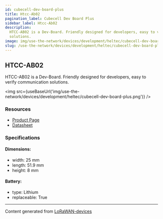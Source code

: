 ```yaml
---
id: cubecell-dev-board-plus
title: Htcc-Ab02
pagination_label: Cubecell Dev Board Plus
sidebar_label: Htcc-Ab02
description:
  HTCC-AB02 is a Dev-Board. Friendly designed for developers, easy to verify communication
  solutions.
image: img/use-the-network/devices/development/heltec/cubecell-dev-board-plus.png
slug: /use-the-network/devices/development/heltec/cubecell-dev-board-plus
---
```



## HTCC-AB02

HTCC-AB02 is a Dev-Board. Friendly designed for developers, easy to verify communication solutions.

<img
  src={useBaseUrl('img/use-the-network/devices/development/heltec/cubecell-dev-board-plus.png')}
/>

### Resources

- [Product Page](https://heltec.org/project/htcc-ab02/)
- [Datasheet](https://heltec.org/project/htcc-ab02/#1552557147424-7f1ec-5c652144-e1d638b1-a2e8)

### Specifications

#### Dimensions:

- width: 25 mm
- length: 51.9 mm
- height: 8 mm

#### Battery:

- type: Lithium
- replaceable: True

---

Content generated from [LoRaWAN-devices](https://github.com/TheThingsNetwork/lorawan-devices)
